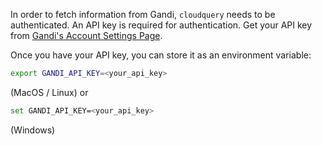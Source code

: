 In order to fetch information from Gandi, `cloudquery` needs to be authenticated. An API key is required for authentication. Get your API key from [Gandi's Account Settings Page](https://account.gandi.net/en/).

Once you have your API key, you can store it as an environment variable:

```bash
export GANDI_API_KEY=<your_api_key>
```

(MacOS / Linux) or

```bash
set GANDI_API_KEY=<your_api_key>
```

(Windows)